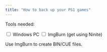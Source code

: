 ```yaml
---
title: "How to back up your PS1 games"
---
```


Tools needed:

<input type="checkbox"> Windows PC
<input type="checkbox"> ImgBurn (get using Ninite)

Use ImgBurn to create BIN/CUE files.
